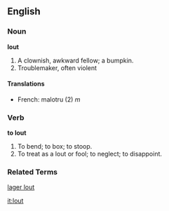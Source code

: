 ==English==

===Noun===

'''lout'''

#A clownish, awkward fellow; a bumpkin.
#Troublemaker, often violent
====Translations====
*French: malotru (2) ''m''

===Verb===

'''to lout'''

#To bend; to box; to stoop.
#To treat as a lout or fool; to neglect; to disappoint.

===Related Terms===
[[lager lout]]

[[it:lout]]